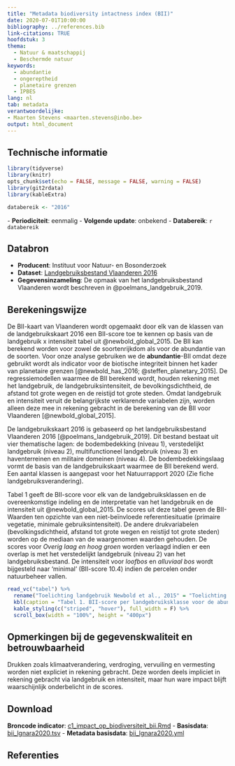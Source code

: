 ```yaml
---
title: "Metadata biodiversity intactness index (BII)"
date: 2020-07-01T10:00:00
bibliography: ../references.bib
link-citations: TRUE
hoofdstuk: 3
thema:
  - Natuur & maatschappij
  - Beschermde natuur
keywords:
  - abundantie
  - ongereptheid
  - planetaire grenzen
  - IPBES
lang: nl
tab: metadata
verantwoordelijke:
- Maarten Stevens <maarten.stevens@inbo.be>
output: html_document
---
```

## Technische informatie

```r
library(tidyverse)
library(knitr)
opts_chunk$set(echo = FALSE, message = FALSE, warning = FALSE)
library(git2rdata)
library(kableExtra)
```

```r
databereik <- "2016"
```
\- **Periodiciteit**: eenmalig
\- **Volgende update**: onbekend
\- **Databereik**: `r databereik`

## Databron

- **Producent**: Instituut voor Natuur- en Bosonderzoek
- **Dataset**: [Landgebruiksbestand Vlaanderen 2016](https://www.geopunt.be/catalogus/datasetfolder/78e82101-8fbc-4a75-b649-b208df2b77be)
- **Gegevensinzameling**: De opmaak van het landgebruiksbestand Vlaanderen wordt beschreven in @poelmans_landgebruik_2019.

## Berekeningswijze

De BII-kaart van Vlaanderen wordt opgemaakt door elk van de klassen van de landgebruikskaart 2016 een BII-score toe te kennen op basis van de landgebruik x intensiteit tabel uit @newbold_global_2015.
De BII kan berekend worden voor zowel de soortenrijkdom als voor de abundantie van de soorten.
Voor onze analyse gebruiken we de **abundantie**-BII omdat deze gebruikt wordt als indicator voor de biotische
integriteit binnen het kader van planetaire grenzen [@newbold_has_2016; @steffen_planetary_2015].
De regressiemodellen waarmee de BII berekend wordt, houden rekening met het landgebruik, de landgebruiksintensiteit, de bevolkingsdichtheid, de afstand tot grote wegen en de reistijd tot grote steden.
Omdat landgebruik en intensiteit veruit de belangrijkste verklarende variabelen zijn, worden alleen deze mee in rekening gebracht in de berekening van de BII voor Vlaanderen [@newbold_global_2015].

De landgebruikskaart 2016 is gebaseerd op het landgebruiksbestand Vlaanderen 2016 [@poelmans_landgebruik_2019].
Dit bestand bestaat uit vier thematische lagen: de bodembedekking (niveau 1), verstedelijkt landgebruik (niveau 2), multifunctioneel landgebruik (niveau 3) en haventerreinen en militaire domeinen (niveau 4).
De bodembedekkingslaag vormt de basis van de landgebruikskaart waarmee de BII berekend werd. 
Een aantal klassen is aangepast voor het Natuurrapport 2020 (Zie fiche landgebruiksverandering).

Tabel 1 geeft de BII-score voor elk van de landgebruiksklassen en de overeenkomstige indeling en de interpretatie van het landgebruik en de intensiteit uit @newbold_global_2015.
De scores uit deze tabel geven de BII-Waarden ten opzichte van een niet-beïnvloede referentiesituatie (primaire vegetatie, minimale gebruiksintensiteit). 
De andere drukvariabelen (bevolkingsdichtheid, afstand tot grote wegen en reistijd tot grote steden) worden op de mediaan van de waargenomen waarden gehouden.
De scores voor *Overig laag en hoog groen* worden verlaagd indien er een overlap is met het verstedelijkt landgebruik (niveau 2) van het landgebruiksbestand.
De intensiteit voor *loofbos* en *alluviaal bos* wordt bijgesteld naar 'minimal' (BII-score 10.4) indien de percelen onder natuurbeheer vallen.

```r
read_vc("tabel") %>%
  rename("Toelichting landgebruik Newbold et al., 2015" = "Toelichting.Newbold.et.al...2015", "Toelichting intensiteit Newbold et al., 2015" = "Toelichting.Newbold.et.al...2015.1", "Land use BII" = "Land.use.BII", "Land use intensity BII" = "Land.use.intensity.BII") %>%
  kbl(caption = "Tabel 1. BII-score per landgebruiksklasse voor de abundantie van soorten. De score wordt aan een landgebruiksklasse toegekend op basis van landgebruik en intensiteit volgens Newbold et al., 2015.") %>%
  kable_styling(c("striped", "hover"), full_width = F) %>%
  scroll_box(width = "100%", height = "400px")
```

## Opmerkingen bij de gegevenskwaliteit en betrouwbaarheid

Drukken zoals klimaatverandering, verdroging, vervuiling en vermesting worden niet expliciet in rekening gebracht.
Deze worden deels impliciet in rekening gebracht via landgebruik en intensiteit, maar hun ware impact blijft waarschijnlijk onderbelicht in de scores.

## Download

**Broncode indicator**:
[c1_impact_op_biodiversiteit_bii.Rmd](c1_impact_op_biodiversiteit_bii.Rmd)
- **Basisdata**: [bii_lgnara2020.tsv](bii_lgnara2020.tsv)
- **Metadata basisdata**: [bii_lgnara2020.yml](bii_lgnara2020.yml)

## Referenties

